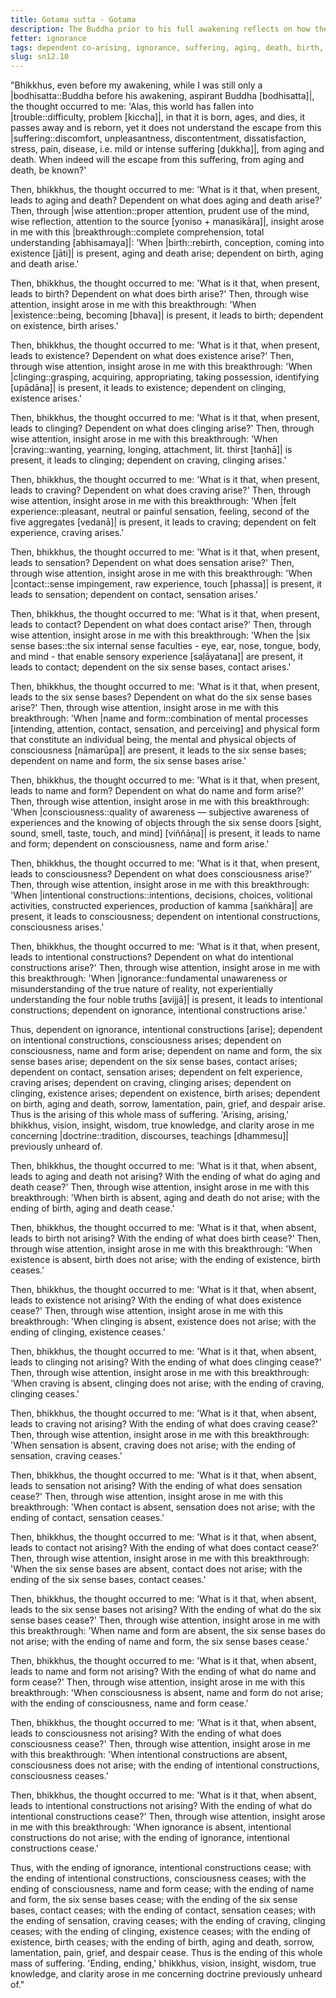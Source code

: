 ```yaml
---
title: Gotama sutta - Gotama
description: The Buddha prior to his full awakening reflects on how the world has fallen into trouble and discovers the escape from suffering through wise attention and insight into dependent co-arising.
fetter: ignorance
tags: dependent co-arising, ignorance, suffering, aging, death, birth, existence, clinging, craving, sensation, feeling, contact, six sense bases, name and form, consciousness, intentional constructions, sn, sn12-21, sn12
slug: sn12.10
---
```


"Bhikkhus, even before my awakening, while I was still only a |bodhisatta::Buddha before his awakening, aspirant Buddha [bodhisatta]|, the thought occurred to me: 'Alas, this world has fallen into |trouble::difficulty, problem [kiccha]|, in that it is born, ages, and dies, it passes away and is reborn, yet it does not understand the escape from this |suffering::discomfort, unpleasantness, discontentment, dissatisfaction, stress, pain, disease, i.e. mild or intense suffering [dukkha]|, from aging and death. When indeed will the escape from this suffering, from aging and death, be known?'

Then, bhikkhus, the thought occurred to me: 'What is it that, when present, leads to aging and death? Dependent on what does aging and death arise?' Then, through |wise attention::proper attention, prudent use of the mind, wise reflection, attention to the source [yoniso + manasikāra]|, insight arose in me with this |breakthrough::complete comprehension, total understanding [abhisamaya]|: 'When |birth::rebirth, conception, coming into existence [jāti]| is present, aging and death arise; dependent on birth, aging and death arise.'

Then, bhikkhus, the thought occurred to me: 'What is it that, when present, leads to birth? Dependent on what does birth arise?' Then, through wise attention, insight arose in me with this breakthrough: 'When |existence::being, becoming [bhava]| is present, it leads to birth; dependent on existence, birth arises.'

Then, bhikkhus, the thought occurred to me: 'What is it that, when present, leads to existence? Dependent on what does existence arise?' Then, through wise attention, insight arose in me with this breakthrough: 'When |clinging::grasping, acquiring, appropriating, taking possession, identifying [upādāna]| is present, it leads to existence; dependent on clinging, existence arises.'

Then, bhikkhus, the thought occurred to me: 'What is it that, when present, leads to clinging? Dependent on what does clinging arise?' Then, through wise attention, insight arose in me with this breakthrough: 'When |craving::wanting, yearning, longing, attachment, lit. thirst [taṇhā]| is present, it leads to clinging; dependent on craving, clinging arises.'

Then, bhikkhus, the thought occurred to me: 'What is it that, when present, leads to craving? Dependent on what does craving arise?' Then, through wise attention, insight arose in me with this breakthrough: 'When |felt experience::pleasant, neutral or painful sensation, feeling, second of the five aggregates [vedanā]| is present, it leads to craving; dependent on felt experience, craving arises.'

Then, bhikkhus, the thought occurred to me: 'What is it that, when present, leads to sensation? Dependent on what does sensation arise?' Then, through wise attention, insight arose in me with this breakthrough: 'When |contact::sense impingement, raw experience, touch [phassa]| is present, it leads to sensation; dependent on contact, sensation arises.'

Then, bhikkhus, the thought occurred to me: 'What is it that, when present, leads to contact? Dependent on what does contact arise?' Then, through wise attention, insight arose in me with this breakthrough: 'When the |six sense bases::the six internal sense faculties - eye, ear, nose, tongue, body, and mind - that enable sensory experience [saḷāyatana]| are present, it leads to contact; dependent on the six sense bases, contact arises.'

Then, bhikkhus, the thought occurred to me: 'What is it that, when present, leads to the six sense bases? Dependent on what do the six sense bases arise?' Then, through wise attention, insight arose in me with this breakthrough: 'When |name and form::combination of mental processes [intending, attention, contact, sensation, and perceiving] and physical form that constitute an individual being, the mental and physical objects of consciousness [nāmarūpa]| are present, it leads to the six sense bases; dependent on name and form, the six sense bases arise.'

Then, bhikkhus, the thought occurred to me: 'What is it that, when present, leads to name and form? Dependent on what do name and form arise?' Then, through wise attention, insight arose in me with this breakthrough: 'When |consciousness::quality of awareness — subjective awareness of experiences and the knowing of objects through the six sense doors [sight, sound, smell, taste, touch, and mind] [viññāṇa]| is present, it leads to name and form; dependent on consciousness, name and form arise.'

Then, bhikkhus, the thought occurred to me: 'What is it that, when present, leads to consciousness? Dependent on what does consciousness arise?' Then, through wise attention, insight arose in me with this breakthrough: 'When |intentional constructions::intentions, decisions, choices, volitional activities, constructed experiences, production of kamma [saṅkhāra]| are present, it leads to consciousness; dependent on intentional constructions, consciousness arises.'

Then, bhikkhus, the thought occurred to me: 'What is it that, when present, leads to intentional constructions? Dependent on what do intentional constructions arise?' Then, through wise attention, insight arose in me with this breakthrough: 'When |ignorance::fundamental unawareness or misunderstanding of the true nature of reality, not experientially understanding the four noble truths [avijjā]| is present, it leads to intentional constructions; dependent on ignorance, intentional constructions arise.'

Thus, dependent on ignorance, intentional constructions [arise]; dependent on intentional constructions, consciousness arises; dependent on consciousness, name and form arise; dependent on name and form, the six sense bases arise; dependent on the six sense bases, contact arises; dependent on contact, sensation arises; dependent on felt experience, craving arises; dependent on craving, clinging arises; dependent on clinging, existence arises; dependent on existence, birth arises; dependent on birth, aging and death, sorrow, lamentation, pain, grief, and despair arise. Thus is the arising of this whole mass of suffering. 'Arising, arising,' bhikkhus, vision, insight, wisdom, true knowledge, and clarity arose in me concerning |doctrine::tradition, discourses, teachings [dhammesu]| previously unheard of.

Then, bhikkhus, the thought occurred to me: 'What is it that, when absent, leads to aging and death not arising? With the ending of what do aging and death cease?' Then, through wise attention, insight arose in me with this breakthrough: 'When birth is absent, aging and death do not arise; with the ending of birth, aging and death cease.'

Then, bhikkhus, the thought occurred to me: 'What is it that, when absent, leads to birth not arising? With the ending of what does birth cease?' Then, through wise attention, insight arose in me with this breakthrough: 'When existence is absent, birth does not arise; with the ending of existence, birth ceases.'

Then, bhikkhus, the thought occurred to me: 'What is it that, when absent, leads to existence not arising? With the ending of what does existence cease?' Then, through wise attention, insight arose in me with this breakthrough: 'When clinging is absent, existence does not arise; with the ending of clinging, existence ceases.'

Then, bhikkhus, the thought occurred to me: 'What is it that, when absent, leads to clinging not arising? With the ending of what does clinging cease?' Then, through wise attention, insight arose in me with this breakthrough: 'When craving is absent, clinging does not arise; with the ending of craving, clinging ceases.'

Then, bhikkhus, the thought occurred to me: 'What is it that, when absent, leads to craving not arising? With the ending of what does craving cease?' Then, through wise attention, insight arose in me with this breakthrough: 'When sensation is absent, craving does not arise; with the ending of sensation, craving ceases.'

Then, bhikkhus, the thought occurred to me: 'What is it that, when absent, leads to sensation not arising? With the ending of what does sensation cease?' Then, through wise attention, insight arose in me with this breakthrough: 'When contact is absent, sensation does not arise; with the ending of contact, sensation ceases.'

Then, bhikkhus, the thought occurred to me: 'What is it that, when absent, leads to contact not arising? With the ending of what does contact cease?' Then, through wise attention, insight arose in me with this breakthrough: 'When the six sense bases are absent, contact does not arise; with the ending of the six sense bases, contact ceases.'

Then, bhikkhus, the thought occurred to me: 'What is it that, when absent, leads to the six sense bases not arising? With the ending of what do the six sense bases cease?' Then, through wise attention, insight arose in me with this breakthrough: 'When name and form are absent, the six sense bases do not arise; with the ending of name and form, the six sense bases cease.'

Then, bhikkhus, the thought occurred to me: 'What is it that, when absent, leads to name and form not arising? With the ending of what do name and form cease?' Then, through wise attention, insight arose in me with this breakthrough: 'When consciousness is absent, name and form do not arise; with the ending of consciousness, name and form cease.'

Then, bhikkhus, the thought occurred to me: 'What is it that, when absent, leads to consciousness not arising? With the ending of what does consciousness cease?' Then, through wise attention, insight arose in me with this breakthrough: 'When intentional constructions are absent, consciousness does not arise; with the ending of intentional constructions, consciousness ceases.'

Then, bhikkhus, the thought occurred to me: 'What is it that, when absent, leads to intentional constructions not arising? With the ending of what do intentional constructions cease?' Then, through wise attention, insight arose in me with this breakthrough: 'When ignorance is absent, intentional constructions do not arise; with the ending of ignorance, intentional constructions cease.'

Thus, with the ending of ignorance, intentional constructions cease; with the ending of intentional constructions, consciousness ceases; with the ending of consciousness, name and form cease; with the ending of name and form, the six sense bases cease; with the ending of the six sense bases, contact ceases; with the ending of contact, sensation ceases; with the ending of sensation, craving ceases; with the ending of craving, clinging ceases; with the ending of clinging, existence ceases; with the ending of existence, birth ceases; with the ending of birth, aging and death, sorrow, lamentation, pain, grief, and despair cease. Thus is the ending of this whole mass of suffering. 'Ending, ending,' bhikkhus, vision, insight, wisdom, true knowledge, and clarity arose in me concerning doctrine previously unheard of."